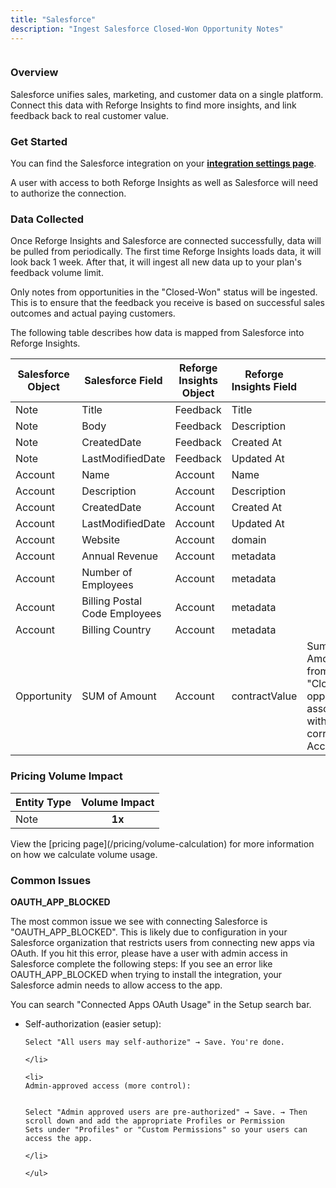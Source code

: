 ```yaml
---
title: "Salesforce"
description: "Ingest Salesforce Closed-Won Opportunity Notes"
---
```


<Frame>
  <img
    src="/salesforce.png"
    style={{ width:"100%" }}
    alt=""
    title=""
  />
</Frame>

### Overview

Salesforce unifies sales, marketing, and customer data on a single platform. Connect this data with Reforge Insights to find more insights, and link feedback back to real customer value.

### Get Started

You can find the Salesforce integration on your [**integration settings page**](https://insights.reforge.com/w/default/settings/integrations/salesforce).

A user with access to both Reforge Insights as well as Salesforce will need to authorize the connection.

<Steps>
  <Step title='Go to "Settings"'>
    
  </Step>
  <Step title='Click "Integrations" in the navigation menu'>
    
  </Step>
  <Step title='Click "Salesforce"'>
    
  </Step>
  <Step title='Click "Connect"'>
    
  </Step>
  <Step title="If necessary, log in to Salesforce using the appropriate account">
    
  </Step>
  <Step title="Review and approve the permissions requested">
    
  </Step>
  <Step title="Once confirmed, you will be returned to Reforge Insights, where you can toggle on ingestion of sales notes">
    
  </Step>
</Steps>

### Data Collected

Once Reforge Insights and Salesforce are connected successfully, data will be pulled from periodically. The first time Reforge Insights loads data, it will look back 1 week. After that, it will ingest all new data up to your plan's feedback volume limit.

Only notes from opportunities in the "Closed-Won" status will be ingested. This is to ensure that the feedback you receive is based on successful sales outcomes and actual paying customers.

The following table describes how data is mapped from Salesforce into Reforge Insights.

| Salesforce Object | Salesforce Field              | Reforge Insights Object | Reforge Insights Field | Note                                                                                                  |
| ----------------- | ----------------------------- | -------------------------------- | ------------------------------- | ----------------------------------------------------------------------------------------------------- |
| Note              | Title                         | Feedback                         | Title                           |                                                                                                       |
| Note              | Body                          | Feedback                         | Description                     |                                                                                                       |
| Note              | CreatedDate                   | Feedback                         | Created At                      |                                                                                                       |
| Note              | LastModifiedDate              | Feedback                         | Updated At                      |                                                                                                       |
| Account           | Name                          | Account                          | Name                            |                                                                                                       |
| Account           | Description                   | Account                          | Description                     |                                                                                                       |
| Account           | CreatedDate                   | Account                          | Created At                      |                                                                                                       |
| Account           | LastModifiedDate              | Account                          | Updated At                      |                                                                                                       |
| Account           | Website                       | Account                          | domain                          |                                                                                                       |
| Account           | Annual Revenue                | Account                          | metadata                        |                                                                                                       |
| Account           | Number of Employees           | Account                          | metadata                        |                                                                                                       |
| Account           | Billing Postal Code Employees | Account                          | metadata                        |                                                                                                       |
| Account           | Billing Country               | Account                          | metadata                        |                                                                                                       |
| Opportunity       | SUM of Amount                 | Account                          | contractValue                   | Sum of the Amount field from all "Closed Won" opportunities associated with the corresponding Account |

### Pricing Volume Impact

| Entity Type | Volume Impact |
| :---------- | :-----------: |
| Note        | **1x**        |

<Info>
  View the [pricing page](/pricing/volume-calculation) for more information on how we calculate volume usage.
</Info>

### Common Issues

**OAUTH_APP_BLOCKED**

The most common issue we see with connecting Salesforce is "OAUTH_APP_BLOCKED". This is likely due to configuration in your Salesforce organization that restricts users from connecting new apps via OAuth. If you hit this error, please have a user with admin access in Salesforce complete the following steps:
If you see an error like OAUTH_APP_BLOCKED when trying to install the integration, your Salesforce admin needs to allow access to the app.

<Steps>
  <Step title="Go to Setup → Connected Apps OAuth Usage">
    You can search "Connected Apps OAuth Usage" in the Setup search bar.
  </Step>
  <Step title='Find "Reforge Insights" in the list'>
    
  </Step>
  <Step title="Click Manage next to the app name">
    
  </Step>
  <Step title="On the next screen, click Edit Policies">
    
  </Step>
  <Step title="Under Permitted Users, choose one of the following options">
    <ul>
    <li>
    Self-authorization (easier setup):

    
    Select "All users may self-authorize" → Save. You're done.

    </li>

    <li>
    Admin-approved access (more control):

    
    Select "Admin approved users are pre-authorized" → Save. → Then scroll down and add the appropriate Profiles or Permission
    Sets under "Profiles" or "Custom Permissions" so your users can access the app.

    </li>

    </ul>
  </Step>
  <Step title="Once updated, users can try the installation/authentication again">
    
  </Step>
</Steps>